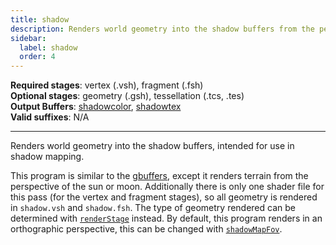 ```yaml
---
title: shadow
description: Renders world geometry into the shadow buffers from the perspective of the sun/moon, intended for use in shadow mapping.
sidebar:
  label: shadow
  order: 4
---
```


**Required stages**: vertex (.vsh), fragment (.fsh)  
**Optional stages**: geometry (.gsh), tessellation (.tcs, .tes)  
**Output Buffers**: [shadowcolor](/reference/buffers/shadowcolor), [shadowtex](/reference/buffers/shadowtex)  
**Valid suffixes**: N/A

-------------------------------------------------

Renders world geometry into the shadow buffers, intended for use in shadow mapping.

This program is similar to the [gbuffers](/reference/programs/gbuffers), except it renders terrain from the perspective of the sun or moon. Additionally there is only one shader file for this pass (for the vertex and fragment stages), so all geometry is rendered in `shadow.vsh` and `shadow.fsh`. The type of geometry rendered can be determined with [`renderStage`](/reference/uniforms/general/renderstage) instead. By default, this program renders in an orthographic perspective, this can be changed with [`shadowMapFov`](/reference/constants/shadowmapfov).